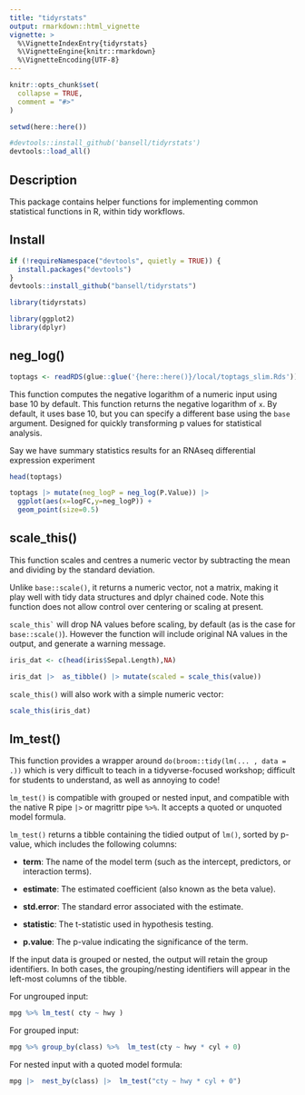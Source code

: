 ```yaml
---
title: "tidyrstats"
output: rmarkdown::html_vignette
vignette: >
  %\VignetteIndexEntry{tidyrstats}
  %\VignetteEngine{knitr::rmarkdown}
  %\VignetteEncoding{UTF-8}
---
```


```r
knitr::opts_chunk$set(
  collapse = TRUE,
  comment = "#>"
)

setwd(here::here())

#devtools::install_github('bansell/tidyrstats')
devtools::load_all()
```

## Description 

This package contains helper functions for implementing common statistical functions in R, within tidy workflows.

## Install

```r
if (!requireNamespace("devtools", quietly = TRUE)) {
  install.packages("devtools")
}
devtools::install_github("bansell/tidyrstats")
```

```r
library(tidyrstats)
```

```r
library(ggplot2)
library(dplyr)
```

## neg_log()

```r
toptags <- readRDS(glue::glue('{here::here()}/local/toptags_slim.Rds'))
```

This function computes the negative logarithm of a numeric input using base 10 by default. This function returns the negative logarithm of `x`. By default, it uses base 10, but you can specify a different base using the `base` argument. Designed for quickly transforming p values for statistical analysis.

Say we have summary statistics results for an RNAseq differential expression experiment

```r
head(toptags)
```

```r
toptags |> mutate(neg_logP = neg_log(P.Value)) |> 
  ggplot(aes(x=logFC,y=neg_logP)) + 
  geom_point(size=0.5)
```

## scale_this()

This function scales and centres a numeric vector by subtracting the mean and dividing by the standard deviation.

Unlike `base::scale()`, it returns a numeric vector, not a matrix, making it play well with tidy data structures and dplyr chained code. Note this function does not allow control over centering or scaling at present.

`` scale_this` `` will drop NA values before scaling, by default (as is the case for `base::scale()`). However the function will include original NA values in the output, and generate a warning message.

```r

iris_dat <- c(head(iris$Sepal.Length),NA)

iris_dat |>  as_tibble() |> mutate(scaled = scale_this(value))


```

`scale_this()` will also work with a simple numeric vector:

```r
scale_this(iris_dat)
```

## lm_test()

This function provides a wrapper around `do(broom::tidy(lm(... , data = .))` which is very difficult to teach in a tidyverse-focused workshop; difficult for students to understand, as well as annoying to code!

`lm_test()` is compatible with grouped or nested input, and compatible with the native R pipe `|>` or magrittr pipe `%>%`. It accepts a quoted or unquoted model formula.

`lm_test()` returns a tibble containing the tidied output of `lm()`, sorted by p-value, which includes the following columns:

-   **term**: The name of the model term (such as the intercept, predictors, or interaction terms).

-   **estimate**: The estimated coefficient (also known as the beta value).

-   **std.error**: The standard error associated with the estimate.

-   **statistic**: The t-statistic used in hypothesis testing.

-   **p.value**: The p-value indicating the significance of the term.

If the input data is grouped or nested, the output will retain the group identifiers. In both cases, the grouping/nesting identifiers will appear in the left-most columns of the tibble.

For ungrouped input:

```r

mpg %>% lm_test( cty ~ hwy )

```

For grouped input:

```r

mpg %>% group_by(class) %>%  lm_test(cty ~ hwy * cyl + 0)

```

For nested input with a quoted model formula:

```r
mpg |>  nest_by(class) |>  lm_test("cty ~ hwy * cyl + 0")
```
